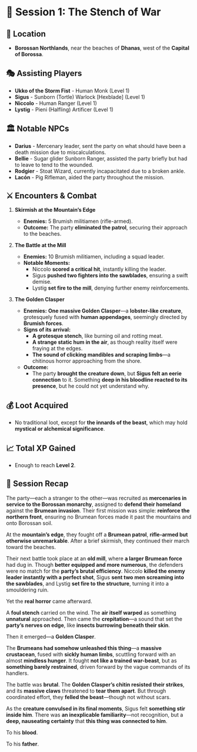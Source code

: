 # 📜 Session 1: The Stench of War

## 📍 **Location**

- **Borossan Northlands**, near the beaches of **Dhanas**, west of the **Capital of Borossa**.

## 🎭 **Assisting Players**

- **Ukko of the Storm Fist** - Human Monk (Level 1)
- **Sigus** - Sunborn (Tortle) Warlock [Hexblade] (Level 1)
- **Niccolo** - Human Ranger (Level 1)
- **Lystig** - Pieni (Halfling) Artificer (Level 1)

## 🏛 **Notable NPCs**

- **Darius** - Mercenary leader, sent the party on what should have been a death mission due to miscalculations.
- **Bellie** - Sugar glider Sunborn Ranger, assisted the party briefly but had to leave to tend to the wounded.
- **Rodgier** - Stoat Wizard, currently incapacitated due to a broken ankle.
- **Lacón** - Pig Rifleman, aided the party throughout the mission.

## ⚔ **Encounters & Combat**

1. **Skirmish at the Mountain’s Edge**

   - **Enemies:** 5 Brumish militiamen (rifle-armed).
   - **Outcome:** The party **eliminated the patrol**, securing their approach to the beaches.

2. **The Battle at the Mill**

   - **Enemies:** 10 Brumish militiamen, including a squad leader.
   - **Notable Moments:**
     - Niccolo **scored a critical hit**, instantly killing the leader.
     - Sigus **pushed two fighters into the sawblades**, ensuring a swift demise.
     - Lystig **set fire to the mill**, denying further enemy reinforcements.

3. **The Golden Clasper**
   - **Enemies:** **One massive Golden Clasper**—a **lobster-like creature**, grotesquely fused with **human appendages**, seemingly directed by **Brumish forces**.
   - **Signs of its arrival:**
     - **A grotesque stench**, like burning oil and rotting meat.
     - **A strange static hum in the air**, as though reality itself were fraying at the edges.
     - **The sound of clicking mandibles and scraping limbs**—a chitinous horror approaching from the shore.
   - **Outcome:**
     - The party **brought the creature down**, but **Sigus felt an eerie connection** to it. Something **deep in his bloodline reacted to its presence**, but he could not yet understand why.

## 💰 **Loot Acquired**

- No traditional loot, except for **the innards of the beast**, which may hold **mystical or alchemical significance**.

## 📈 **Total XP Gained**

- Enough to reach **Level 2**.

## 📖 **Session Recap**

The party—each a stranger to the other—was recruited as **mercenaries in service to the Borossan monarchy**, assigned to **defend their homeland** against the **Brumean invasion**. Their first mission was simple: **reinforce the northern front**, ensuring no Brumean forces made it past the mountains and onto Borossan soil.

At the **mountain’s edge**, they fought off a **Brumean patrol**, **rifle-armed but otherwise unremarkable**. After a brief skirmish, they continued their march toward the beaches.

Their next battle took place at an **old mill**, where **a larger Brumean force** had dug in. Though **better equipped and more numerous**, the defenders were no match for the **party’s brutal efficiency**. Niccolo **killed the enemy leader instantly with a perfect shot**, Sigus **sent two men screaming into the sawblades**, and Lystig **set fire to the structure**, turning it into a smouldering ruin.

Yet the **real horror** came afterward.

A **foul stench** carried on the wind. The **air itself warped** as something **unnatural** approached. Then came the **crepitation**—a sound that set the **party’s nerves on edge**, like **insects burrowing beneath their skin**.

Then it emerged—a **Golden Clasper**.

The **Brumeans had somehow unleashed this thing**—a **massive crustacean**, fused with **sickly human limbs**, scuttling forward with an almost **mindless hunger**. It fought **not like a trained war-beast**, but as **something barely restrained**, driven forward by the vague commands of its handlers.

The battle was **brutal**. The **Golden Clasper’s chitin resisted their strikes**, and its **massive claws** threatened to **tear them apart**. But through coordinated effort, they **felled the beast**—though not without scars.

As the **creature convulsed in its final moments**, Sigus felt **something stir inside him**. There was **an inexplicable familiarity**—not recognition, but a **deep, nauseating certainty** that **this thing was connected to him**.

To his **blood**.

To his **father**.
